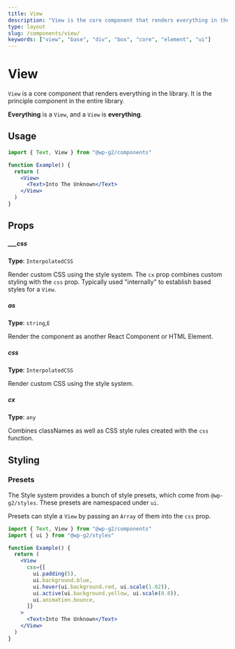 ```yaml
---
title: View
description: "View is the core component that renders everything in the library. It is the principle component in the entire library."
type: layout
slug: /components/view/
keywords: ["view", "base", "div", "box", "core", "element", "ui"]
---
```


# View

`View` is a core component that renders everything in the library. It is the principle component in the entire library.

**Everything** is a `View`, and a `View` is **everything**.

<!-- props -->
<!-- Automatically Generated -->

## Usage

```jsx live
import { Text, View } from "@wp-g2/components"

function Example() {
  return (
    <View>
      <Text>Into The Unknown</Text>
    </View>
  )
}
```

## Props

##### \_\_\_css

**Type**: `InterpolatedCSS`

Render custom CSS using the style system. The `cx` prop combines custom styling with the `css` prop.
Typically used "internally" to establish based styles for a `View`.

##### as

**Type**: `string`,`E`

Render the component as another React Component or HTML Element.

##### css

**Type**: `InterpolatedCSS`

Render custom CSS using the style system.

##### cx

**Type**: `any`

Combines classNames as well as CSS style rules created with the `css` function.

<!-- /Automatically Generated -->
<!-- /props -->

## Styling

### Presets

The Style system provides a bunch of style presets, which come from `@wp-g2/styles`. These presets are namespaced under `ui`.

Presets can style a `View` by passing an `Array` of them into the `css` prop.

```jsx live
import { Text, View } from "@wp-g2/components"
import { ui } from "@wp-g2/styles"

function Example() {
  return (
    <View
      css={[
        ui.padding(5),
        ui.background.blue,
        ui.hover(ui.background.red, ui.scale(1.02)),
        ui.active(ui.background.yellow, ui.scale(0.8)),
        ui.animation.bounce,
      ]}
    >
      <Text>Into The Unknown</Text>
    </View>
  )
}
```
